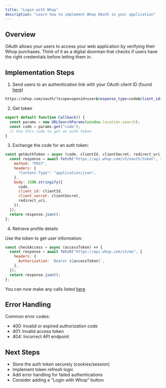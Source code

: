 ```yaml
---
title: "Login with Whop"
description: "Learn how to implement Whop OAuth in your application"
---
```


## Overview

OAuth allows your users to access your web application by verifying their Whop purchases. Think of it as a digital doorman that checks if users have the right credentials before letting them in.

## Implementation Steps

1. Send users to an authentication link with your OAuth client ID (found [here](https://whop.com/dashboard))

```bash
https://whop.com/oauth/?scope=openid+user&response_type=code&client_id=[YOUR_CLIENT_ID]&redirect_uri=[YOUR_REDIRECT_URL]
```

2. Get token

```javascript
export default function Callback() {
  const params = new URLSearchParams(window.location.search);
  const code = params.get("code");
  // Use this code to get an auth token
}
```

3. Exchange the code for an auth token:

```javascript
const getAuthToken = async (code, clientId, clientSecret, redirect_uri) => {
  const response = await fetch("https://api.whop.com/v5/oauth/token", {
    method: "POST",
    headers: {
      "Content-Type": "application/json",
    },
    body: JSON.stringify({
      code,
      client_id: clientId,
      client_secret: clientSecret,
      redirect_uri,
    }),
  });
  return response.json();
};
```

4. Retrieve profile details

Use the token to get user information:

```javascript
const checkAccess = async (accessToken) => {
  const response = await fetch("https://api.whop.com/v5/me", {
    headers: {
      Authorization: `Bearer ${accessToken}`,
    },
  });
  return response.json();
};
```

You can now make any calls listed [here](https://dev.whop.com/api-reference/v5/apps/memberships/list)

## Error Handling

Common error codes:

- 400: Invalid or expired authorization code
- 401: Invalid access token
- 404: Incorrect API endpoint

## Next Steps

- Store the auth token securely (cookies/session)
- Implement token refresh logic
- Add error handling for failed authentications
- Consider adding a "Login with Whop" button
